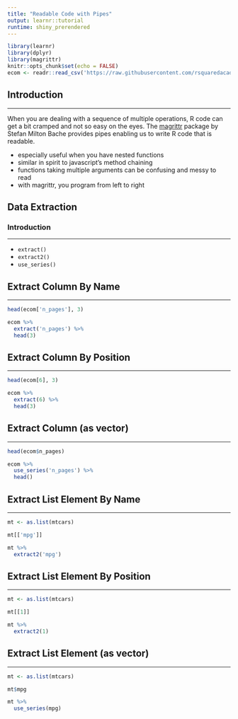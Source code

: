```yaml
---
title: "Readable Code with Pipes"
output: learnr::tutorial
runtime: shiny_prerendered
---
```


```r
library(learnr)
library(dplyr)
library(magrittr)
knitr::opts_chunk$set(echo = FALSE)
ecom <- readr::read_csv('https://raw.githubusercontent.com/rsquaredacademy/datasets/master/web.csv')
```

## Introduction

<hr>

When you are dealing with a sequence of multiple operations, R code can get a bit cramped and not so easy on the eyes. The [magrittr](https://CRAN.R-project.org/package=magrittr) package by Stefan Milton Bache provides pipes enabling us to write R code that is readable.

- especially useful when you have nested functions
- similar in spirit to javascript's method chaining
- functions taking multiple arguments can be confusing and messy to read
- with magrittr, you program from left to right

## Data Extraction

### Introduction

<hr>

- `extract()`
- `extract2()`
- `use_series()`

## Extract Column By Name

<hr>

```r
head(ecom['n_pages'], 3)

ecom %>%
  extract('n_pages') %>%
  head(3)
```

## Extract Column By Position

<hr>

```r
head(ecom[6], 3)

ecom %>%
  extract(6) %>%
  head(3)
```

## Extract Column (as vector)

<hr>

```r
head(ecom$n_pages)

ecom %>%
  use_series('n_pages') %>%
  head()
```

## Extract List Element By Name

<hr>

```r
mt <- as.list(mtcars)

mt[['mpg']]

mt %>%
  extract2('mpg')
```

## Extract List Element By Position

<hr>

```r
mt <- as.list(mtcars)

mt[[1]]

mt %>%
  extract2(1)
```

## Extract List Element (as vector)

<hr>

```r
mt <- as.list(mtcars)

mt$mpg

mt %>%
  use_series(mpg)
```

